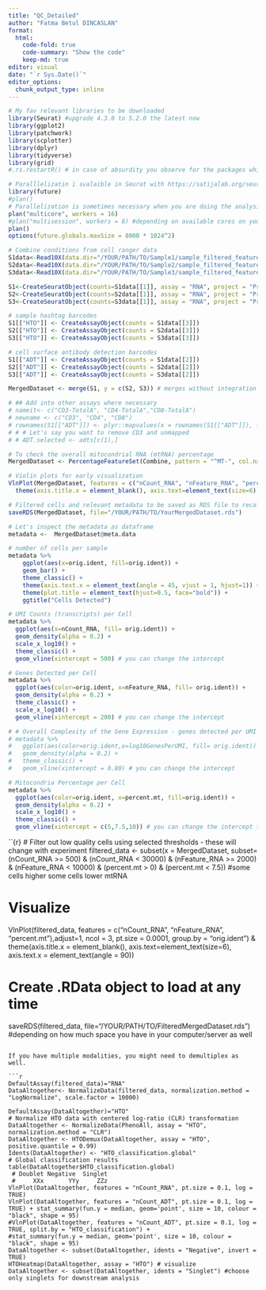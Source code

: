 ```yaml
---
title: "QC_Detailed"
author: "Fatma Betul DINCASLAN"
format:
  html:
    code-fold: true
    code-summary: "Show the code"
    keep-md: true
editor: visual
date: "`r Sys.Date()`"
editor_options: 
  chunk_output_type: inline
---
```


```r
# My fav relevant libraries to be downloaded
library(Seurat) #upgrade 4.3.0 to 5.2.0 the latest now
library(ggplot2)
library(patchwork)
library(scplotter)
library(dplyr)
library(tidyverse)
library(grid)
#.rs.restartR() # in case of absurdity you observe for the packages while running
```

```r
# Paralllelizatin i svalaible in Seurat with https://satijalab.org/seurat/articles/future_vignette.html
library(future)
#plan()
# Parallelization is sometimes necessary when you are doing the analysis on your computer to speed the process up
plan("multicore", workers = 16)
#plan("multisession", workers = 8) #depending on available cores on your computer
plan()
options(future.globals.maxSize = 8000 * 1024^2)
```

```r
# Combine conditions from cell ranger data
S1data<-Read10X(data.dir="/YOUR/PATH/TO/Sample1/sample_filtered_feature_bc_matrix")
S2data<-Read10X(data.dir="/YOUR/PATH/TO/Sample2/sample_filtered_feature_bc_matrix")
S3data<-Read10X(data.dir="/YOUR/PATH/TO/Sample3/sample_filtered_feature_bc_matrix")

S1<-CreateSeuratObject(counts=S1data[[1]], assay = "RNA", project = "ProperNameIt")
S2<-CreateSeuratObject(counts=S2data[[1]], assay = "RNA", project = "ProperNameIt2")
S3<-CreateSeuratObject(counts=S3data[[1]], assay = "RNA", project = "ProperNameIt3")

# sample hashtag barcodes
S1[["HTO"]] <- CreateAssayObject(counts = S1data[[3]])
S2[["HTO"]] <- CreateAssayObject(counts = S2data[[3]])
S3[["HTO"]] <- CreateAssayObject(counts = S3data[[3]])

# cell surface antibody detection barcodes
S1[["ADT"]] <- CreateAssayObject(counts = S1data[[2]])
S2[["ADT"]] <- CreateAssayObject(counts = S2data[[2]])
S3[["ADT"]] <- CreateAssayObject(counts = S3data[[2]])

MergedDataset <- merge(S1, y = c(S2, S3)) # merges without integration

# ## Add into other assays where necessary
# nameit<- c("CD3-TotalA", "CD4-TotalA","CD8-TotalA")
# newname <- c("CD3", "CD4", "CD8")
# rownames(S1[["ADT"]]) <- plyr::mapvalues(x = rownames(S1[["ADT"]]), from = nameit, to = newname)
# # # Let's say you want to remove CD3 and unmapped
# # ADT.selected <- adts[c(1),]
```

```r
# To check the overall mitocondrial RNA (mtRNA) percentage
MergedDataset <- PercentageFeatureSet(Combine, pattern = "^MT-", col.name = "percent.mt")

# Violin plots for early visualization
VlnPlot(MergedDataset, features = c("nCount_RNA", "nFeature_RNA", "percent.mt"),adjust=1, ncol = 3, pt.size = 0.0001, group.by = "orig.ident") &  
  theme(axis.title.x = element_blank(), axis.text=element_text(size=6), axis.text.x = element_text(angle = 90)) # I like to adjust with the axix elements

# Filtered cells and relevant metadata to be saved as RDS file to recall later for the downstream analysis: .RData object to load at any time
saveRDS(MergedDataset, file="/YOUR/PATH/TO/YourMergedDataset.rds")
```

```r
# Let's inspect the metadata as dataframe
metadata <-  MergedDataset@meta.data

# number of cells per sample
metadata %>% 
  	ggplot(aes(x=orig.ident, fill=orig.ident)) + 
  	geom_bar() +
  	theme_classic() +
  	theme(axis.text.x = element_text(angle = 45, vjust = 1, hjust=1)) +
  	theme(plot.title = element_text(hjust=0.5, face="bold")) +
  	ggtitle("Cells Detected")

# UMI Counts (transcripts) per Cell
metadata %>%
  ggplot(aes(x=nCount_RNA, fill= orig.ident)) +
  geom_density(alpha = 0.2) +
  scale_x_log10() +
  theme_classic() +
  geom_vline(xintercept = 500) # you can change the intercept

# Genes Detected per Cell
metadata %>%
  ggplot(aes(color=orig.ident, x=nFeature_RNA, fill= orig.ident)) +
  geom_density(alpha = 0.2) +
  theme_classic() +
  scale_x_log10() +
  geom_vline(xintercept = 200) # you can change the intercept

# # Overall Complexity of the Gene Expression - genes detected per UMI (novelty score)
# metadata %>%
#   ggplot(aes(color=orig.ident,x=log10GenesPerUMI, fill= orig.ident)) +
#   geom_density(alpha = 0.2) +
#   theme_classic() +
#   geom_vline(xintercept = 0.80) # you can change the intercept

# Mitocondria Percentage per Cell
metadata %>%
  ggplot(aes(color=orig.ident, x=percent.mt, fill=orig.ident)) +
  geom_density(alpha = 0.2) +
  scale_x_log10() +
  theme_classic() +
  geom_vline(xintercept = c(5,7.5,10)) # you can change the intercept to inspect further

```

``{r}
# Filter out low quality cells using selected thresholds - these will change with experiment
filtered_data <- subset(x = MergedDataset, 
                            subset= (nCount_RNA >= 500) &
                              (nCount_RNA < 30000) & 
                              (nFeature_RNA >= 2000) & 
                              (nFeature_RNA < 10000) & 
                              (percent.mt > 0) &
                              (percent.mt < 7.5)) #some cells higher some cells lower mtRNA

# Visualize
VlnPlot(filtered_data, features = c("nCount_RNA", "nFeature_RNA", "percent.mt"),adjust=1, ncol = 3, pt.size = 0.0001, group.by = "orig.ident") &  
  theme(axis.title.x = element_blank(), axis.text=element_text(size=6), axis.text.x = element_text(angle = 90)) 

# Create .RData object to load at any time
saveRDS(filtered_data, file="/YOUR/PATH/TO/FilteredMergedDataset.rds") #depending on how much space you have in your computer/server as well

```

If you have multiple modalities, you might need to demultiplex as well.

```r
DefaultAssay(filtered_data)="RNA"
DataAltogether<- NormalizeData(filtered_data, normalization.method = "LogNormalize", scale.factor = 10000)

DefaultAssay(DataAltogether)="HTO"
# Normalize HTO data with centered log-ratio (CLR) transformation
DataAltogether <- NormalizeData(PhenoAll, assay = "HTO", normalization.method = "CLR")
DataAltogether <- HTODemux(DataAltogether, assay = "HTO", positive.quantile = 0.99)
Idents(DataAltogether) <- "HTO_classification.global"
# Global classification results
table(DataAltogether$HTO_classification.global)
 # Doublet Negative  Singlet 
 #     XXx       YYy     ZZz 
VlnPlot(DataAltogether, features = "nCount_RNA", pt.size = 0.1, log = TRUE)
VlnPlot(DataAltogether, features = "nCount_ADT", pt.size = 0.1, log = TRUE) + stat_summary(fun.y = median, geom='point', size = 10, colour = "black", shape = 95)
#VlnPlot(DataAltogether, features = "nCount_ADT", pt.size = 0.1, log = TRUE, split.by = "HTO_classification") +
#stat_summary(fun.y = median, geom='point', size = 10, colour = "black", shape = 95)
DataAltogether <- subset(DataAltogether, idents = "Negative", invert = TRUE)
HTOHeatmap(DataAltogether, assay = "HTO") # visualize
DataAltogether <- subset(DataAltogether, idents = "Singlet") #choose only singlets for downstream analysis

```
